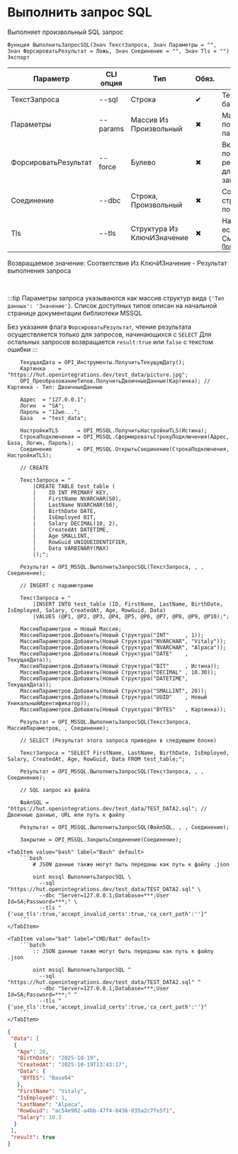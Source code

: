 ﻿---
sidebar_position: 4
description: Выполнить запрос SQL и другие функции для работы с MSSQL в Открытом пакете интеграций - бесплатной open-source библиотеке интеграций для 1С:Предприятие 8, OneScript и CLI
keywords: [1C, 1С, 1С:Предприятие, 1С:Предприятие 8.3, API, Интеграция, Сервисы, Обмен, OneScript, CLI, MSSQL]
---


# Выполнить запрос SQL
 Выполняет произвольный SQL запрос



`Функция ВыполнитьЗапросSQL(Знач ТекстЗапроса, Знач Параметры = "", Знач ФорсироватьРезультат = Ложь, Знач Соединение = "", Знач Tls = "") Экспорт`

  | Параметр | CLI опция | Тип | Обяз. | Назначение |
  |-|-|-|-|-|
  | ТекстЗапроса | --sql | Строка | &#x2714; | Текст запроса к базе |
  | Параметры | --params | Массив Из Произвольный | &#x2716; | Массив позиционных параметров запроса |
  | ФорсироватьРезультат | --force | Булево | &#x2716; | Включает попытку получения результата, даже для не SELECT запросов |
  | Соединение | --dbc | Строка, Произвольный | &#x2716; | Соединение или строка подключения |
  | Tls | --tls | Структура Из КлючИЗначение | &#x2716; | Настройки TLS, если необходимо. См. [`ПолучитьНастройкиTls`](/docs/MSSQL/Common-methods/Get-tls-settings) |

  
  Возвращаемое значение:   Соответствие Из КлючИЗначение - Результат выполнения запроса

<br/>

:::tip
Параметры запроса указываются как массив структур вида `{'Тип данных': 'Значение'}`. Список доступных типов описан на начальной странице документации библиотеки MSSQL

Без указания флага `ФорсироватьРезультат`, чтение результата осуществляется только для запросов, начинающихся с `SELECT` Для остальных запросов возвращается `result:true` или `false` с текстом ошибки
:::
<br/>


```bsl title="Пример использования для 1С:Предприятие/OneScript"
    ТекущаяДата = OPI_Инструменты.ПолучитьТекущуюДату();
    Картинка    = "https://hut.openintegrations.dev/test_data/picture.jpg";
    OPI_ПреобразованиеТипов.ПолучитьДвоичныеДанные(Картинка); // Картинка - Тип: ДвоичныеДанные

    Адрес  = "127.0.0.1";
    Логин  = "SA";
    Пароль = "12we...";
    База   = "test_data";

    НастройкиTLS      = OPI_MSSQL.ПолучитьНастройкиTLS(Истина);
    СтрокаПодключения = OPI_MSSQL.СформироватьСтрокуПодключения(Адрес, База, Логин, Пароль);
    Соединение        = OPI_MSSQL.ОткрытьСоединение(СтрокаПодключения, НастройкиTLS);

    // CREATE

    ТекстЗапроса = "
        |CREATE TABLE test_table (
        |    ID INT PRIMARY KEY,
        |    FirstName NVARCHAR(50),
        |    LastName NVARCHAR(50),
        |    BirthDate DATE,
        |    IsEmployed BIT,
        |    Salary DECIMAL(10, 2),
        |    CreatedAt DATETIME,
        |    Age SMALLINT,
        |    RowGuid UNIQUEIDENTIFIER,
        |    Data VARBINARY(MAX)
        |);";

    Результат = OPI_MSSQL.ВыполнитьЗапросSQL(ТекстЗапроса, , , Соединение);

    // INSERT с параметрами

    ТекстЗапроса = "
        |INSERT INTO test_table (ID, FirstName, LastName, BirthDate, IsEmployed, Salary, CreatedAt, Age, RowGuid, Data)
        |VALUES (@P1, @P2, @P3, @P4, @P5, @P6, @P7, @P8, @P9, @P10);";

    МассивПараметров = Новый Массив;
    МассивПараметров.Добавить(Новый Структура("INT"     , 1));
    МассивПараметров.Добавить(Новый Структура("NVARCHAR", "Vitaly"));
    МассивПараметров.Добавить(Новый Структура("NVARCHAR", "Alpaca"));
    МассивПараметров.Добавить(Новый Структура("DATE"    , ТекущаяДата));
    МассивПараметров.Добавить(Новый Структура("BIT"     , Истина));
    МассивПараметров.Добавить(Новый Структура("DECIMAL" , 10.30));
    МассивПараметров.Добавить(Новый Структура("DATETIME", ТекущаяДата));
    МассивПараметров.Добавить(Новый Структура("SMALLINT", 20));
    МассивПараметров.Добавить(Новый Структура("UUID"    , Новый УникальныйИдентификатор));
    МассивПараметров.Добавить(Новый Структура("BYTES"   , Картинка));

    Результат = OPI_MSSQL.ВыполнитьЗапросSQL(ТекстЗапроса, МассивПараметров, , Соединение);

    // SELECT (Результат этого запроса приведен в следующем блоке)

    ТекстЗапроса = "SELECT FirstName, LastName, BirthDate, IsEmployed, Salary, CreatedAt, Age, RowGuid, Data FROM test_table;";

    Результат = OPI_MSSQL.ВыполнитьЗапросSQL(ТекстЗапроса, , , Соединение);

    // SQL запрос из файла

    ФайлSQL = "https://hut.openintegrations.dev/test_data/TEST_DATA2.sql"; // Двоичные данные, URL или путь к файлу

    Результат = OPI_MSSQL.ВыполнитьЗапросSQL(ФайлSQL, , , Соединение);

    Закрытие = OPI_MSSQL.ЗакрытьСоединение(Соединение);
```
    

 <Tabs>
  
    <TabItem value="bash" label="Bash" default>
        ```bash
            # JSON данные также могут быть переданы как путь к файлу .json
            
            oint mssql ВыполнитьЗапросSQL \
              --sql "https://hut.openintegrations.dev/test_data/TEST_DATA2.sql" \
              --dbc "Server=127.0.0.1;Database=***;User Id=SA;Password=***;" \
              --tls "{'use_tls':true,'accept_invalid_certs':true,'ca_cert_path':''}"
        ```
    </TabItem>
  
    <TabItem value="bat" label="CMD/Bat" default>
        ```batch
            :: JSON данные также могут быть переданы как путь к файлу .json
            
            oint mssql ВыполнитьЗапросSQL ^
              --sql "https://hut.openintegrations.dev/test_data/TEST_DATA2.sql" ^
              --dbc "Server=127.0.0.1;Database=***;User Id=SA;Password=***;" ^
              --tls "{'use_tls':true,'accept_invalid_certs':true,'ca_cert_path':''}"
        ```
    </TabItem>
</Tabs>


```json title="Результат"
{
 "data": [
  {
   "Age": 20,
   "BirthDate": "2025-10-19",
   "CreatedAt": "2025-10-19T13:43:17",
   "Data": {
    "BYTES": "Base64"
   },
   "FirstName": "Vitaly",
   "IsEmployed": 1,
   "LastName": "Alpaca",
   "RowGuid": "ac54e902-a4bb-47f4-8436-035a2c7fe5f1",
   "Salary": 10.3
  }
 ],
 "result": true
}
```
